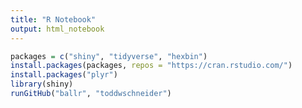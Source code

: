 ```yaml
---
title: "R Notebook"
output: html_notebook
---
```


```r
packages = c("shiny", "tidyverse", "hexbin")
install.packages(packages, repos = "https://cran.rstudio.com/")
install.packages("plyr")
library(shiny)
runGitHub("ballr", "toddwschneider")
```

